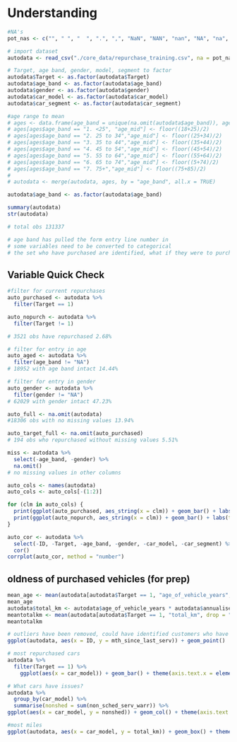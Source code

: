 # Understanding

```r
#NA's
pot_nas <- c("", " ", "  ", ".", ",", "NaN", "NAN", "nan", "NA", "na", "N/A", "n/a", "NULL", "Null", "null")

# import dataset
autodata <- read_csv("./core_data/repurchase_training.csv", na = pot_nas)

# Target, age band, gender, model, segment to factor
autodata$Target <- as.factor(autodata$Target)
autodata$age_band <- as.factor(autodata$age_band)
autodata$gender <- as.factor(autodata$gender)
autodata$car_model <- as.factor(autodata$car_model)
autodata$car_segment <- as.factor(autodata$car_segment)

#age range to mean
# ages <- data.frame(age_band = unique(na.omit(autodata$age_band)), age_mid = NA, stringsAsFactors = FALSE)
# ages[ages$age_band == "1. <25", "age_mid"] <- floor((18+25)/2)
# ages[ages$age_band == "2. 25 to 34","age_mid"] <- floor((25+34)/2)
# ages[ages$age_band == "3. 35 to 44","age_mid"] <- floor((35+44)/2)
# ages[ages$age_band == "4. 45 to 54","age_mid"] <- floor((45+54)/2)
# ages[ages$age_band == "5. 55 to 64","age_mid"] <- floor((55+64)/2)
# ages[ages$age_band == "6. 65 to 74","age_mid"] <- floor((5+74)/2)
# ages[ages$age_band == "7. 75+","age_mid"] <- floor((75+85)/2)
# 
# autodata <- merge(autodata, ages, by = "age_band", all.x = TRUE)

autodata$age_band <- as.factor(autodata$age_band)
```


```r
summary(autodata)
str(autodata)

# total obs 131337

# age band has pulled the form entry line number in
# some variables need to be converted to categorical
# the set who have purchased are identified, what if they were to purchase again?

```
## Variable Quick Check
```r
#filter for current repurchases
auto_purchased <- autodata %>% 
  filter(Target == 1)

auto_nopurch <- autodata %>% 
  filter(Target != 1)

# 3521 obs have repurchased 2.68%

# filter for entry in age
auto_aged <- autodata %>%
  filter(age_band != "NA")
# 18952 with age band intact 14.44%

# filter for entry in gender
auto_gender <- autodata %>% 
  filter(gender != "NA")
# 62029 with gender intact 47.23%

auto_full <- na.omit(autodata)
#18306 obs with no missing values 13.94%

auto_target_full <- na.omit(auto_purchased)
# 194 obs who repurchased without missing values 5.51%

miss <- autodata %>% 
  select(-age_band, -gender) %>% 
  na.omit()
# no missing values in other columns
```


```r
auto_cols <- names(autodata)
auto_cols <- auto_cols[-(1:2)]

for (clm in auto_cols) {
  print(ggplot(auto_purchased, aes_string(x = clm)) + geom_bar() + labs(title = paste("purchased",clm, sep = "_")))
  print(ggplot(auto_nopurch, aes_string(x = clm)) + geom_bar() + labs(title = paste("nopurchase",clm, sep = "_")))
}
```

```r
auto_cor <- autodata %>% 
  select(-ID, -Target, -age_band, -gender, -car_model, -car_segment) %>% 
  cor()
corrplot(auto_cor, method = "number")
```
## oldness of purchased vehicles (for prep)

```r
mean_age <- mean(autodata[autodata$Target == 1, "age_of_vehicle_years", drop = "TRUE"])
mean_age
autodata$total_km <- autodata$age_of_vehicle_years * autodata$annualised_mileage
meantotalkm <- mean(autodata[autodata$Target == 1, "total_km", drop = "TRUE"])
meantotalkm
```
```r
# outliers have been removed, could have identified customers who have likely purhcased elsewhere
ggplot(autodata, aes(x = ID, y = mth_since_last_serv)) + geom_point()
```

```r
# most repurchased cars
autodata %>% 
  filter(Target == 1) %>% 
    ggplot(aes(x = car_model)) + geom_bar() + theme(axis.text.x = element_text(angle = 45, hjust = 1))
```

```r
# What cars have issues?
autodata %>% 
  group_by(car_model) %>% 
  summarise(nonshed = sum(non_sched_serv_warr)) %>% 
ggplot(aes(x = car_model, y = nonshed)) + geom_col() + theme(axis.text.x = element_text(angle = 45, hjust = 1))
```

```r
#most miles
ggplot(autodata, aes(x = car_model, y = total_km)) + geom_box() + theme(axis.text.x = element_text(angle = 45, hjust = 1))
```

